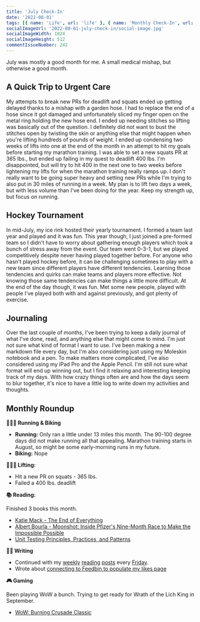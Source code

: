 ```yaml
---
title: 'July Check-In'
date: '2022-08-01'
tags: [{ name: 'Life', url: 'life' }, { name: 'Monthly Check-In', url: 'monthly-check-in' }, { name: 'Hockey', url: 'hockey' }, { name: 'Journaling', url: 'journaling' }, { name: 'Running', url: 'running' },{ name: 'Lifting', url: 'lifting' }, { name: 'Strength Training', url: 'strength-training' }]
socialImageUrl: '2022-08-01-july-check-in/social-image.jpg'
socialImageWidth: 1024
socialImageHeight: 512
commentIssueNumber: 242
---
```


July was mostly a good month for me. A small medical mishap, but otherwise a good month.

## A Quick Trip to Urgent Care

My attempts to break new PRs for deadlift and squats ended up getting delayed thanks to a mishap with a garden hose. I had to replace the end of a hose since it got damaged and unfortunately sliced my finger open on the metal ring holding the new hose end. I ended up needing stitches so lifting was basically out of the question. I definitely did not want to bust the stitches open by twisting the skin or anything else that might happen when you're lifting hundreds of pounds of weight. I ended up condensing two weeks of lifts into one at the end of the month in an attempt to hit my goals before starting my marathon training. I was able to set a new squats PR at 365 lbs., but ended up failing in my quest to deadlift 400 lbs. I'm disappointed, but will try to hit 400 in the next one to two weeks before lightening my lifts for when the marathon training really ramps up. I don't really want to be going super heavy and setting new PRs while I'm trying to also put in 30 miles of running in a week. My plan is to lift two days a week, but with less volume than I've been doing for the year. Keep my strength up, but focus on running.

## Hockey Tournament

In mid-July, my ice rink hosted their yearly tournament. I formed a team last year and played and it was fun. This year though, I just joined a pre-formed team so I didn't have to worry about gathering enough players which took a bunch of stress away from the event. Our team went 0-3-1, but we played competitively despite never having played together before. For anyone who hasn't played hockey before, it can be challenging sometimes to play with a new team since different players have different tendencies. Learning those tendencies and quirks can make teams and players more effective. Not knowing those same tendencies can make things a little more difficult. At the end of the day though, it was fun. Met some new people, played with people I've played both with and against previously, and got plenty of exercise.

## Journaling

Over the last couple of months, I've been trying to keep a daily journal of what I've done, read, and anything else that might come to mind. I'm just not sure what kind of format I want to use. I've been making a new markdown file every day, but I'm also considering just using my Moleskin notebook and a pen. To make matters more complicated, I've also considered using my iPad Pro and the Apple Pencil. I'm still not sure what format will end up winning out, but I find it relaxing and interesting keeping track of my days. With how crazy things often are and how the days seem to blur together, it's nice to have a little log to write down my activities and thoughts.

## Monthly Roundup

**🏃🏼‍♂️ Running & Biking**

- **Running:** Only ran a little under 13 miles this month. The 90-100 degree days did not make running all that appealing. Marathon training starts in August, so might be some early-morning runs in my future.
- **Biking:** Nope

**🏋🏼‍♂️ Lifting:**
- Hit a new PR on squats - 365 lbs.
- Failed a 400 lbs. deadlift

**📚 Reading:**

Finished 3 books this month.

- <a href="https://bookshop.org/books/project-hail-mary/9780593135204" target="_blank" rel="noreferrer nofollow">Katie Mack - The End of Everything</a>
- <a href="https://bookshop.org/books/project-hail-mary/9780593135204" target="_blank" rel="noreferrer nofollow">Albert Bourla - Moonshot: Inside Pfizer's Nine-Month Race to Make the Impossible Possible</a>
- <a href="https://www.manning.com/books/unit-testing" target="_blank" rel="noreferrer nofollow">Unit Testing Principles, Practices, and Patterns</a>

**✍🏻 Writing**

- Continued with my [weekly](/posts/2022/07/08/reading-list) [reading](/posts/2022/07/15/reading-list) [posts](https://kpwags.com/posts/2022/07/22/reading-list) every [Friday](/posts/2022/07/29/reading-list).
- Wrote about [connecting to Feedbin to populate my likes page](/posts/2022/07/31/updating-my-likes-page-with-feedbin)

**🎮 Gaming**

Been playing WoW a bunch. Trying to get ready for Wrath of the Lich King in September.

- <a href="https://worldofwarcraft.com/en-us/wowclassic" target="_blank" rel="noreferrer nofollow">WoW: Burning Crusade Classic</a>